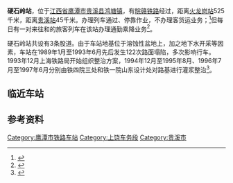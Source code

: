 {{Infobox China railway station
|车站名称 = 硬石岭站
|图片 = 201612 Yingshiling Station.jpg
|图片介绍 = 硬石岭站站房
|车站拼音 = Ying Shi Ling
|英文名称 = Yingshiling Railway Station
|车站代码 = 31547<ref>{{cite book|title=中华人民共和国铁路车站代码（GB/T 10302-2010）|publisher=中国标准出版社|year=2010|isbn=155066140495|ignore-isbn-error=true|pages=45}}</ref>
|电报码 = YRG<ref>{{cite book|author=铁道部电子计算技术中心, 铁道部运输局|title=铁路车站站名代码表：TMIS使用|publisher=中国铁道出版社|location=北京|year=1998|isbn=9787113030995|pages=63}}</ref><ref>{{cite book|author=[[中华人民共和国铁道部|中华人民共和国铁道部]]|title=铁路电报站名略号（2012）|publisher=中国铁道出版社|location=北京|year=2012|unified=15113·3468|pages=159}}</ref>
|拼音码 = YSL
|车站地址 = [[江西省|江西省]][[鹰潭市|鹰潭市]][[贵溪县|贵溪县]][[鸿塘镇|鸿塘镇]]
|坐标 = {{coord|28.449498|117.073831|display=inline,title}}
|归属 = [[南昌铁路局|南昌铁路局]][[上饶车务段|上饶车务段]]
|线路 = [[皖赣铁路|皖赣铁路]]
|车站等级 = [[五等站_(中国大陆)|五等站]]<ref>{{Citation|title=南昌铁路局关于重新公布车站等级等事项的通知|date=2016-06-20}}</ref>
|股道数目 = 
|月台数目 = 
|站台面 = 
}}

'''硬石岭站'''，位于[[江西省|江西省]][[鹰潭市|鹰潭市]][[贵溪县|贵溪县]][[鸿塘镇|鸿塘镇]]，有[[皖赣铁路|皖赣铁路]]经过，距离[[火龙岗站|火龙岗站]]525千米，距离[[贵溪站|贵溪站]]45千米。办理列车通过、停靠作业，不办理客货运业务；<ref>{{Cite web |url=http://hyfw.12306.cn/hyinfo/action/FwcszsAction_index?type=1 |title=12306货运站点查询 南昌铁路局 |accessdate=2017-01-05 |archive-date=2016-11-06 |archive-url=https://web.archive.org/web/20161106075157/http://hyfw.12306.cn/hyinfo/action/FwcszsAction_index?type=1 |dead-url=no }}</ref>但每日有一对来往{{站|景德镇}}和{{站|南昌}}的旅客列车在该站办理通勤乘降业务<ref>{{cite news|title=7月1日起，景德镇火车站进入暑运阶段|url=http://jxjdz.jxnews.com.cn/system/2015/06/19/013975877.shtml|publisher=大江网 景德镇频道|date=2015-06-19|accessdate=2017-01-05|archive-date=2017-01-03|archive-url=https://web.archive.org/web/20170103165203/http://jxjdz.jxnews.com.cn/system/2015/06/19/013975877.shtml|dead-url=no}}</ref>。

硬石岭站共设有3条股道。由于车站地基位于溶蚀性盆地上，加之地下水开采等因素，车站在1989年1月至1993年6月先后发生122次路面塌陷，多次影响行车。1993年12月上海铁路局开始组织整治方案，1994年12月至1995年8月、1996年7月至1997年6月分别由铁四院三处和铁一院山东设计处对路基进行灌浆整治<ref>{{cite journal|author=冯海明|title=分层分段注浆法在硬石岭车站岩溶塌陷整治工程中的应用|work=路基工程|year=1999}}</ref>。
==临近车站==
{{start rail box|[[中国铁路|中国铁路]]}}
{{s-inop|[[画桥站|画桥站]]|{{站|火龙岗}}方向}}
{{s-line|[[皖赣铁路|皖赣铁路]]<br />← 11km 硬石岭站 9km →{{0}}}}
{{s-inop|[[中村站_(江西省)|中村站]]|{{站|贵溪}}方向}}
{{end box}}

==参考资料==
{{commonscat|Yingshiling Railway Station}}
{{reflist}}

{{皖赣铁路}}
{{上饶车务段}}

[[Category:鹰潭市铁路车站|Category:鹰潭市铁路车站]]
[[Category:上饶车务段|Category:上饶车务段]]
[[Category:贵溪市|Category:贵溪市]]